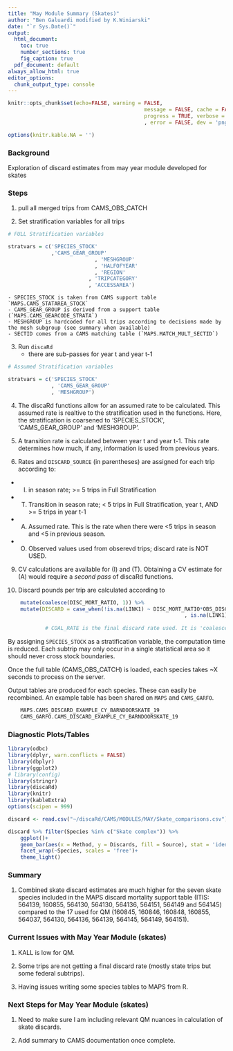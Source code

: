 ```yaml
---
title: "May Module Summary (Skates)"
author: "Ben Galuardi modified by K.Winiarski"
date: "`r Sys.Date()`"
output:
  html_document:
    toc: true
    number_sections: true
    fig_caption: true
  pdf_document: default
always_allow_html: true
editor_options: 
  chunk_output_type: console
---
```


```r
knitr::opts_chunk$set(echo=FALSE, warning = FALSE, 
											message = FALSE, cache = FALSE,
											progress = TRUE, verbose = FALSE, comment = F
											, error = FALSE, dev = 'png', dpi = 200)

options(knitr.kable.NA = '')
```


### Background 

Exploration of discard estimates from may year module developed for skates

### Steps 

1. pull all merged trips from CAMS_OBS_CATCH

2. Set stratification variables for all trips
```r
# FULL Stratification variables

stratvars = c('SPECIES_STOCK'
              ,'CAMS_GEAR_GROUP'
							, 'MESHGROUP'
							, 'HALFOFYEAR'
							, 'REGION'
						  , 'TRIPCATEGORY'
						  , 'ACCESSAREA')
```

	- SPECIES_STOCK is taken from CAMS support table `MAPS.CAMS_STATAREA_STOCK`
	- CAMS_GEAR_GROUP is derived from a support table (`MAPS.CAMS_GEARCODE_STRATA`)
	- MESHGROUP is hardcoded for all trips according to decisions made by the mesh subgroup (see summary when available)
	- SECTID comes from a CAMS matching table (`MAPS.MATCH_MULT_SECTID`)

3. Run `discaRd`
	- there are sub-passes for year t and year t-1
	
```r
# Assumed Stratification variables

stratvars = c('SPECIES_STOCK'
              , 'CAMS_GEAR_GROUP'
              , 'MESHGROUP') 
```	

4. The discaRd functions allow for an assumed rate to be calculated. This assumed rate is realtive to the stratification used in the functions. Here, the stratification is coarsened to 'SPECIES_STOCK', 'CAMS_GEAR_GROUP' and 'MESHGROUP'.

7. A transition rate is calculated between year t and year t-1. This rate determines how much, if any, information is used from previous years. 

8. Rates and `DISCARD_SOURCE` (in parentheses) are assigned for each trip according to:
 - (I) in season rate; >= 5 trips in Full Stratification
 - (T) Transition in season rate; < 5 trips in Full Stratification, year t, AND >= 5 trips in year t-1
 - (A) Assumed rate. This is the rate when there were <5 trips in season and <5 in previous season.
 - (O) Observed values used from obserevd trips; discard rate is NOT USED. 
9. CV calculations are available for (I) and (T). Obtaining a CV estimate for (A) would require a *second pass* of discaRd functions.

10. Discard pounds per trip are calculated according to

```r
	mutate(coalesce(DISC_MORT_RATIO, 1)) %>%
	mutate(DISCARD = case_when(!is.na(LINK1) ~ DISC_MORT_RATIO*OBS_DISCARD
														 , is.na(LINK1) ~ DISC_MORT_RATIO*COAL_RATE*LIVE_POUNDS)
				 
			# COAL_RATE is the final discard rate used. It is 'coalesced' from the (I), (A) and (B) rates 	 
```

By assigning `SPECIES_STOCK` as a stratification variable, the computation time is reduced. Each subtrip may only occur in a single statistical area so it should never cross stock boundaries. 

Once the full table (CAMS_OBS_CATCH) is loaded, each species takes ~X seconds to process on the server.

Output tables are produced for each species. These can easily be recombined. An example table has been shared on `MAPS` and `CAMS_GARFO`.  

```sql
	MAPS.CAMS_DISCARD_EXAMPLE_CY_BARNDOORSKATE_19
	CAMS_GARFO.CAMS_DISCARD_EXAMPLE_CY_BARNDOORSKATE_19

```

### Diagnostic Plots/Tables

```r

library(odbc)
library(dplyr, warn.conflicts = FALSE)
library(dbplyr)
library(ggplot2)
# library(config)
library(stringr)
library(discaRd)
library(knitr)
library(kableExtra)
options(scipen = 999)

discard <- read.csv("~/discaRd/CAMS/MODULES/MAY/Skate_comparisons.csv")

discard %>% filter(Species %in% c("Skate complex")) %>%
	ggplot()+
	geom_bar(aes(x = Method, y = Discards, fill = Source), stat = 'identity', position = 'dodge')+
	facet_wrap(~Species, scales = 'free')+
	theme_light()

```




<!-- ```{r make diagnostic plot kall, eval = T, echo = F, fig.cap = "2019 KALL Totals by Method", fig.height = 8, fig.width = 12} -->

<!-- Kall <- read.csv("~/discaRd/CAMS/MODULES/MAY/May_kall.csv") -->

<!-- Kall %>%  -->
<!-- 	ggplot()+ -->
<!-- 	geom_bar(aes(x = Method, y = kall, fill = Source), stat = 'identity', position = 'dodge')+ -->
<!-- 	#facet_wrap(~Species, scales = 'free')+ -->
<!-- 	theme_light() -->

<!-- ``` -->



<!-- ```{r make diagnostic mackerel plot, eval = T, echo = F, fig.cap = "Mean Mackerel Discard Rates by Stock and Discard Source", fig.height = 8, fig.width = 12} -->

<!-- library(odbc) -->
<!-- library(dplyr, warn.conflicts = FALSE) -->
<!-- library(dbplyr) -->
<!-- library(ggplot2) -->
<!-- # library(config) -->
<!-- library(stringr) -->
<!-- library(discaRd) -->
<!-- library(knitr) -->
<!-- library(kableExtra) -->
<!-- options(scipen = 999) -->

<!--  dw_maps <- config::get(config = "maps", file = "~/config_group.yml") -->

<!-- # Connect to database - move this to config file in the future - quick addition for server -->
<!--   connectString <- paste( -->
<!--     "(DESCRIPTION=", -->
<!--     "(ADDRESS=(PROTOCOL=tcp)(HOST=", dw_maps$host, ")(PORT=", dw_maps$port, "))", -->
<!--     "(CONNECT_DATA=(SERVICE_NAME=",dw_maps$svc, ")))", -->
<!--     sep = "" -->
<!--   ) -->

<!-- # Connect to oracle each loop in case of timeouts -->
<!--     bcon <- ROracle::dbConnect( -->
<!--       drv = ROracle::Oracle(), -->
<!--       username = dw_maps$uid, -->
<!--       password = dw_maps$pwd, -->
<!--       dbname = connectString -->
<!--     ) -->

<!-- db_mack = tbl(bcon, sql("select * from MAPS.CAMS_DISCARD_EXAMPLE_CY_MACKEREL_19")) %>%  -->
<!-- 	collect() -->

<!-- db_mack %>%  -->
<!-- 	filter(DISCARD_SOURCE != 'O') %>%  -->
<!-- 	group_by(SPECIES_ITIS_EVAL, DISCARD_SOURCE, STRATA_FULL, STRATA_ASSUMED) %>%  -->
<!-- 	slice(1) %>%  -->
<!-- 	ggplot()+ -->
<!-- 	geom_bar(aes(x = SPECIES_STOCK, y = DISCARD_RATE, fill = DISCARD_SOURCE), stat = 'identity', position = 'dodge')+ -->
<!-- 	#facet_wrap(~COMNAME_EVAL, scales = 'free')+ -->
<!-- 	theme_light() -->
<!-- ``` -->




<!-- ```{r make diagnostic scup plot, eval = T, echo = F, fig.cap = "Mean Scup Discard Rates by Stock and Discard Source", fig.height = 8, fig.width = 12} -->
<!-- db_scup = tbl(bcon, sql("select * from MAPS.CAMS_DISCARD_EXAMPLE_CY_SCUP_19")) %>%  -->
<!-- 	collect() -->

<!-- db_scup %>%  -->
<!-- 	filter(DISCARD_SOURCE != 'O') %>%  -->
<!-- 	group_by(SPECIES_ITIS_EVAL, DISCARD_SOURCE, STRATA_FULL, STRATA_ASSUMED) %>%  -->
<!-- 	slice(1) %>%  -->
<!-- 	ggplot()+ -->
<!-- 	geom_bar(aes(x = SPECIES_STOCK, y = DISCARD_RATE, fill = DISCARD_SOURCE), stat = 'identity', position = 'dodge')+ -->
<!-- 	#facet_wrap(~COMNAME_EVAL, scales = 'free')+ -->
<!-- 	theme_light() -->
<!-- ``` -->


<!-- ```{r make diagnostic shortfin squid plot, eval = T, echo = F, fig.cap = "Mean Shortfin Squid Discard Rates by Stock and Discard Source", fig.height = 8, fig.width = 12} -->
<!-- db_shortfin = tbl(bcon, sql("select * from MAPS.CAMS_DISCARD_EXAMPLE_CY_SHORTFINSQUID_19")) %>%  -->
<!-- 	collect() -->

<!-- db_shortfin %>%  -->
<!-- 	filter(DISCARD_SOURCE != 'O') %>%  -->
<!-- 	group_by(SPECIES_ITIS_EVAL, DISCARD_SOURCE, STRATA_FULL, STRATA_ASSUMED) %>%  -->
<!-- 	slice(1) %>%  -->
<!-- 	ggplot()+ -->
<!-- 	geom_bar(aes(x = SPECIES_STOCK, y = DISCARD_RATE, fill = DISCARD_SOURCE), stat = 'identity', position = 'dodge')+ -->
<!-- 	#facet_wrap(~COMNAME_EVAL, scales = 'free')+ -->
<!-- 	theme_light() -->
<!-- ``` -->

<!-- ```{r plot 2, echo = F, fig.cap = "Total Mackerel Discard Estimates by Stock and Discard Source" , fig.height = 8, fig.width = 12} -->
<!-- db_mack %>%  -->
<!-- 	# filter(DISCARD_SOURCE != 'O') %>%  -->
<!-- 	group_by(SPECIES_ITIS_EVAL, DISCARD_SOURCE,SPECIES_STOCK) %>%  -->
<!-- 	dplyr::summarise(DSUM = sum(DISCARD, na.rm = T)) %>%  -->
<!-- 	# slice(1) %>%  -->
<!-- 	ggplot()+ -->
<!-- 	geom_bar(aes(x = SPECIES_STOCK, y = DSUM, fill = DISCARD_SOURCE), stat = 'identity', position = 'dodge')+ -->
<!-- #	facet_wrap(~COMNAME_EVAL, scales = 'free')+ -->
<!-- 	theme_light() -->
<!-- ``` -->



<!-- ```{r plot 3, echo = F, fig.cap = "Total Scup Discard Estimates by Stock and Discard Source" , fig.height = 8, fig.width = 12} -->
<!-- db_scup %>%  -->
<!-- 	# filter(DISCARD_SOURCE != 'O') %>%  -->
<!-- 	group_by(SPECIES_ITIS_EVAL, DISCARD_SOURCE,SPECIES_STOCK) %>%  -->
<!-- 	dplyr::summarise(DSUM = sum(DISCARD, na.rm = T)) %>%  -->
<!-- 	# slice(1) %>%  -->
<!-- 	ggplot()+ -->
<!-- 	geom_bar(aes(x = SPECIES_STOCK, y = DSUM, fill = DISCARD_SOURCE), stat = 'identity', position = 'dodge')+ -->
<!-- #	facet_wrap(~COMNAME_EVAL, scales = 'free')+ -->
<!-- 	theme_light() -->

<!-- ``` -->

<!-- ```{r plot 4, echo = F, fig.cap = "Total Shortfin Squid Discard Estimates by Stock and Discard Source" , fig.height = 8, fig.width = 12} -->
<!-- db_shortfin %>%  -->
<!-- 	# filter(DISCARD_SOURCE != 'O') %>%  -->
<!-- 	group_by(SPECIES_ITIS_EVAL, DISCARD_SOURCE,SPECIES_STOCK) %>%  -->
<!-- 	dplyr::summarise(DSUM = sum(DISCARD, na.rm = T)) %>%  -->
<!-- 	# slice(1) %>%  -->
<!-- 	ggplot()+ -->
<!-- 	geom_bar(aes(x = SPECIES_STOCK, y = DSUM, fill = DISCARD_SOURCE), stat = 'identity', position = 'dodge')+ -->
<!-- #	facet_wrap(~COMNAME_EVAL, scales = 'free')+ -->
<!-- 	theme_light() -->

<!-- ``` -->

<!-- # ```{r table 2} -->
<!-- # #Bring in strata for mackerel for DMIS 2019. -->

<!-- # #Bring in strata for scup for DMIS 2019. -->

<!-- # ``` -->


<!-- # ```{r discard rates by strata mackerel example} -->

<!-- # db_mack %>%  -->
<!-- # 	group_by(DISCARD_SOURCE -->
<!-- # 					 , STRATA_FULL -->
<!-- # 					 , STRATA_ASSUMED) %>%  -->
<!-- # 	dplyr::summarise(DISCARD_RATE = max(DISCARD_RATE) -->
<!-- # 									 , KALL = sum(SUBTRIP_KALL, na.rm = T)) %>%  -->
<!-- # 	knitr::kable(format.args = list(big.mark = ",")) -->

<!-- # ``` -->

<!-- # ```{r discard rates by strata scup example} -->
<!-- # db_scup %>%  -->
<!-- # 	group_by(DISCARD_SOURCE -->
<!-- # 					 , STRATA_FULL -->
<!-- # 					 , STRATA_ASSUMED) %>%  -->
<!-- # 	dplyr::summarise(DISCARD_RATE = max(DISCARD_RATE) -->
<!-- # 									 , KALL = sum(SUBTRIP_KALL, na.rm = T)) %>%  -->
<!-- # 	knitr::kable(format.args = list(big.mark = ",")) -->

<!-- # ``` -->

### Summary

1. Combined skate discard estimates are much higher for the seven skate species included in the MAPS discard mortality support table (ITIS: 564139, 160855, 564130, 564130, 564136, 564151, 564149 and 564145) compared to the 17 used for QM (160845, 160846, 160848,  160855, 564037, 564130, 564136, 564139, 564145, 564149, 564151).


### Current Issues with May Year Module (skates)

1. KALL is low for QM.

2. Some trips are not getting a final discard rate (mostly state trips but some federal subtrips). 

3. Having issues writing some species tables to MAPS from R.


### Next Steps for May Year Module (skates)

1. Need to make sure I am including relevant QM nuances in calculation of  skate discards.

4. Add summary to CAMS documentation once complete.

